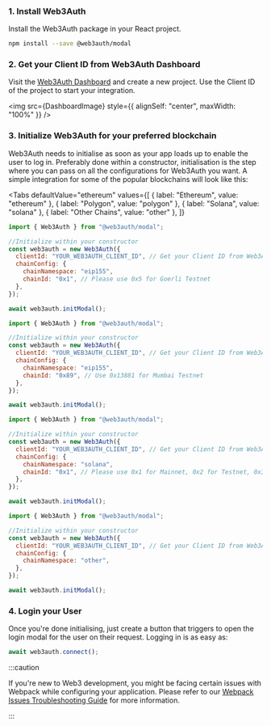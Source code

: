 
### 1. Install Web3Auth

Install the Web3Auth package in your React project.

```bash npm2yarn
npm install --save @web3auth/modal
```

### 2. Get your Client ID from Web3Auth Dashboard

Visit the [Web3Auth Dashboard](https://dashboard.web3auth.io) and create a new project. Use the Client ID of the project to start your integration.

<img src={DashboardImage} style={{ alignSelf: "center", maxWidth: "100%" }} />

### 3. Initialize Web3Auth for your preferred blockchain

Web3Auth needs to initialise as soon as your app loads up to enable the user to log in. Preferably done within a constructor, initialisation is the
step where you can pass on all the configurations for Web3Auth you want. A simple integration for some of the popular blockchains will look like this:

<Tabs
  defaultValue="ethereum"
  values={[
    { label: "Ethereum", value: "ethereum" },
    { label: "Polygon", value: "polygon" },
    { label: "Solana", value: "solana" },
    { label: "Other Chains", value: "other" },
  ]}
>

<TabItem value="ethereum">

```js
import { Web3Auth } from "@web3auth/modal";

//Initialize within your constructor
const web3auth = new Web3Auth({
  clientId: "YOUR_WEB3AUTH_CLIENT_ID", // Get your Client ID from Web3Auth Dashboard
  chainConfig: {
    chainNamespace: "eip155",
    chainId: "0x1", // Please use 0x5 for Goerli Testnet
  },
});

await web3auth.initModal();
```

</TabItem>

<TabItem value="polygon">

```js
import { Web3Auth } from "@web3auth/modal";

//Initialize within your constructor
const web3auth = new Web3Auth({
  clientId: "YOUR_WEB3AUTH_CLIENT_ID", // Get your Client ID from Web3Auth Dashboard
  chainConfig: {
    chainNamespace: "eip155",
    chainId: "0x89", // Use 0x13881 for Mumbai Testnet
  },
});

await web3auth.initModal();
```

</TabItem>

<TabItem value="solana">

```js
import { Web3Auth } from "@web3auth/modal";

//Initialize within your constructor
const web3auth = new Web3Auth({
  clientId: "YOUR_WEB3AUTH_CLIENT_ID", // Get your Client ID from Web3Auth Dashboard
  chainConfig: {
    chainNamespace: "solana",
    chainId: "0x1", // Please use 0x1 for Mainnet, 0x2 for Testnet, 0x3 for Devnet
  },
});

await web3auth.initModal();
```

</TabItem>

<TabItem value="other">

```js
import { Web3Auth } from "@web3auth/modal";

//Initialize within your constructor
const web3auth = new Web3Auth({
  clientId: "YOUR_WEB3AUTH_CLIENT_ID", // Get your Client ID from Web3Auth Dashboard
  chainConfig: {
    chainNamespace: "other",
  },
});

await web3auth.initModal();
```

</TabItem>

</Tabs>

### 4. Login your User

Once you're done initialising, just create a button that triggers to open the login modal for the user on their request. Logging in is as easy as:

```js
await web3auth.connect();
```

:::caution

If you're new to Web3 development, you might be facing certain issues with Webpack while configuring your application. Please refer to our
[Webpack Issues Troubleshooting Guide](/troubleshooting/webpack-issues) for more information.

:::
